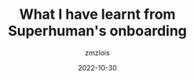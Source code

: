 ---
author: zmzlois
date: 2022-10-30
title: "What I have learnt from Superhuman's onboarding"
type: Blog
featured: true
published: false
description: 'Dundar method, decorators, class contructors and more.'
---